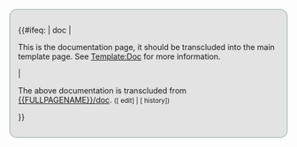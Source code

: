 <includeonly></div>
<div style="margin: 0 auto; background-color: rgba(0,0,0,0.1); border: 2px solid #BDCAC3;  border-radius: 1em; padding: 1em;"><!--

-->{{#ifeq: {{SUBPAGENAME}} | doc |<!--
--><p style="margin: 0">This is the documentation page, it should be transcluded into the main template page. See [[Template:Doc]] for more information.</p>[[Category:Documentation templates|{{BASEPAGENAME}}]] |<!--
--><p class="plainlinks" style="margin: 0">The above documentation is transcluded from [[{{FULLPAGENAME}}/doc]]. <small>([{{fullurl:{{FULLPAGENAME}}/doc|action=edit}} edit] &#124; [{{fullurl:{{FULLPAGENAME}}/doc|action=history}} history])</small></p> }}<!--
--></div></includeonly><noinclude>[[Category:Documentation templates| {{PAGENAME}}]]</noinclude>